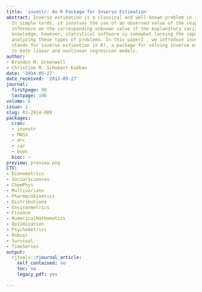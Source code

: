 ```yaml
---
title: 'investr: An R Package for Inverse Estimation'
abstract: Inverse estimation is a classical and well-known problem in regression.
  In simple terms, it involves the use of an observed value of the response to make
  inference on the corresponding unknown value of the explanatory variable. To our
  knowledge, however, statistical software is somewhat lacking the capabilities for
  analyzing these types of problems. In this paper1 , we introduce investr (which
  stands for inverse estimation in R), a package for solving inverse estimation problems
  in both linear and nonlinear regression models.
author:
- Brandon M. Greenwell
- Christine M. Schubert Kabban
date: '2014-05-27'
date_received: '2013-09-27'
journal:
  firstpage: 90
  lastpage: 100
volume: 6
issue: 1
slug: RJ-2014-009
packages:
  cran:
  - investr
  - MASS
  - drc
  - car
  - boot
  bioc: ~
preview: preview.png
CTV:
- Econometrics
- SocialSciences
- ChemPhys
- Multivariate
- Pharmacokinetics
- Distributions
- Environmetrics
- Finance
- NumericalMathematics
- Optimization
- Psychometrics
- Robust
- Survival
- TimeSeries
output:
  rjtools::rjournal_article:
    self_contained: no
    toc: no
    legacy_pdf: yes

---
```

